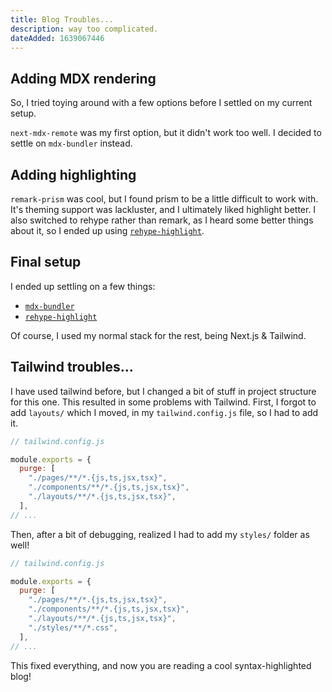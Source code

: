 ```yaml
---
title: Blog Troubles...
description: way too complicated.
dateAdded: 1639067446
---
```


## Adding MDX rendering

So, I tried toying around with a few options before I settled on my current setup.

`next-mdx-remote` was my first option, but it didn't work too well. I decided to settle on `mdx-bundler` instead.

## Adding highlighting

`remark-prism` was cool, but I found prism to be a little difficult to work with.
It's theming support was lackluster, and I ultimately liked highlight better.
I also switched to rehype rather than remark, as I heard some better things about it, so I ended up using [`rehype-highlight`](https://github.com/rehypejs/rehype-highlight).

## Final setup

I ended up settling on a few things:

- [`mdx-bundler`](https://github.com/kentcdodds/mdx-bundler)
- [`rehype-highlight`](https://github.com/rehypejs/rehype-highlight)

Of course, I used my normal stack for the rest, being Next.js & Tailwind.

## Tailwind troubles...

I have used tailwind before, but I changed a bit of stuff in project structure for this one.
This resulted in some problems with Tailwind.
First, I forgot to add `layouts/` which I moved, in my `tailwind.config.js` file, so I had to add it.

```js {7}
// tailwind.config.js

module.exports = {
  purge: [
    "./pages/**/*.{js,ts,jsx,tsx}",
    "./components/**/*.{js,ts,jsx,tsx}",
    "./layouts/**/*.{js,ts,jsx,tsx}",
  ],
// ...
```

Then, after a bit of debugging, realized I had to add my `styles/` folder as well!

```js {7-8}
// tailwind.config.js

module.exports = {
  purge: [
    "./pages/**/*.{js,ts,jsx,tsx}",
    "./components/**/*.{js,ts,jsx,tsx}",
    "./layouts/**/*.{js,ts,jsx,tsx}",
    "./styles/**/*.css",
  ],
// ...
```

This fixed everything, and now you are reading a cool syntax-highlighted blog!
